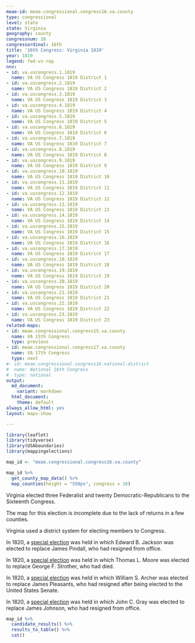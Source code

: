 ```yaml
---
meae-id: meae.congressional.congress16.va.county
type: congressional
level: state
state: Virginia
geography: county
congressnum: 16
congressordinal: 16th
title: '16th Congress: Virginia 1819'
year: 1819
legend: fed-vs-rep
nnv:
- id: va.uscongress.1.1819
  name: VA US Congress 1819 District 1
- id: va.uscongress.2.1819
  name: VA US Congress 1819 District 2
- id: va.uscongress.3.1819
  name: VA US Congress 1819 District 3
- id: va.uscongress.4.1819
  name: VA US Congress 1819 District 4
- id: va.uscongress.5.1819
  name: VA US Congress 1819 District 5
- id: va.uscongress.6.1819
  name: VA US Congress 1819 District 6
- id: va.uscongress.7.1819
  name: VA US Congress 1819 District 7
- id: va.uscongress.8.1819
  name: VA US Congress 1819 District 8
- id: va.uscongress.9.1819
  name: VA US Congress 1819 District 9
- id: va.uscongress.10.1819
  name: VA US Congress 1819 District 10
- id: va.uscongress.11.1819
  name: VA US Congress 1819 District 11
- id: va.uscongress.12.1819
  name: VA US Congress 1819 District 12
- id: va.uscongress.13.1819
  name: VA US Congress 1819 District 13
- id: va.uscongress.14.1819
  name: VA US Congress 1819 District 14
- id: va.uscongress.15.1819
  name: VA US Congress 1819 District 15
- id: va.uscongress.16.1819
  name: VA US Congress 1819 District 16
- id: va.uscongress.17.1819
  name: VA US Congress 1819 District 17
- id: va.uscongress.18.1819
  name: VA US Congress 1819 District 18
- id: va.uscongress.19.1819
  name: VA US Congress 1819 District 19
- id: va.uscongress.20.1819
  name: VA US Congress 1819 District 20
- id: va.uscongress.21.1819
  name: VA US Congress 1819 District 21
- id: va.uscongress.22.1819
  name: VA US Congress 1819 District 22
- id: va.uscongress.23.1819
  name: VA US Congress 1819 District 23
related-maps:
- id: meae.congressional.congress15.va.county
  name: VA 15th Congress
  type: previous
- id: meae.congressional.congress17.va.county
  name: VA 17th Congress
  type: next
#- id: meae.congressional.congress16.national.district
#  name: National 16th Congress
#  type: national
output:
  md_document:
    variant: markdown
  html_document:
    theme: default
always_allow_html: yes
layout: maps-show

---
```


```r
library(leaflet)
library(tidyverse)
library(USAboundaries)
library(mappingelections)

map_id <- "meae.congressional.congress16.va.county"
```

<div class="map">

```r
map_id %>%
  get_county_map_data() %>%
  map_counties(height = "550px", congress = 16)
```

</div>

Virginia elected three Federalist and twenty Democratic-Republicans to the Sixteenth Congress.

The map for this election is incomplete due to the lack of returns in a few counties.

Virginia used a district system for electing members to Congress.

In 1820, a [special election](https://elections.lib.tufts.edu/catalog/tufts:va.special.uscongress.1.1820) was held in which Edward B. Jackson was elected to replace James Pindall, who had resigned from office.

In 1820, a [special election](https://elections.lib.tufts.edu/catalog/tufts:va.special.uscongress.10.1820) was held in which Thomas L. Moore was elected to replace George F. Strother, who had died.

In 1820, a [special election](https://elections.lib.tufts.edu/catalog/tufts:va.special.uscongress.17.1820) was held in which William S. Archer was elected to replace James Pleasants, who had resigned after being elected to the United States Senate.

In 1820, a [special election](https://elections.lib.tufts.edu/catalog/tufts:va.special.uscongress.20.1820) was held in which John C. Gray was elected to replace James Johnson, who had resigned from office.

<div class="results-table">

```r
map_id %>%
  candidate_results() %>%
  results_to_table() %>%
  cat()
```

</div>
